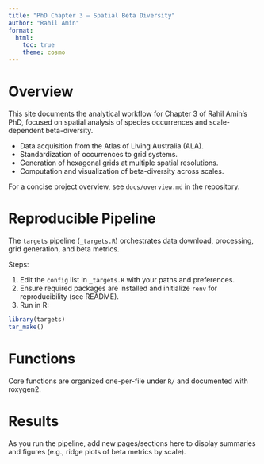 ---
title: "PhD Chapter 3 — Spatial Beta Diversity"
author: "Rahil Amin"
format:
  html:
    toc: true
    theme: cosmo
---

# Overview

This site documents the analytical workflow for Chapter 3 of Rahil Amin's PhD, focused on spatial analysis of species occurrences and scale-dependent beta-diversity.

- Data acquisition from the Atlas of Living Australia (ALA).
- Standardization of occurrences to grid systems.
- Generation of hexagonal grids at multiple spatial resolutions.
- Computation and visualization of beta-diversity across scales.

For a concise project overview, see `docs/overview.md` in the repository.

# Reproducible Pipeline

The `targets` pipeline (`_targets.R`) orchestrates data download, processing, grid generation, and beta metrics.

Steps:

1. Edit the `config` list in `_targets.R` with your paths and preferences.
2. Ensure required packages are installed and initialize `renv` for reproducibility (see README).
3. Run in R:

```r
library(targets)
tar_make()
```

# Functions

Core functions are organized one-per-file under `R/` and documented with roxygen2.

# Results

As you run the pipeline, add new pages/sections here to display summaries and figures (e.g., ridge plots of beta metrics by scale).

